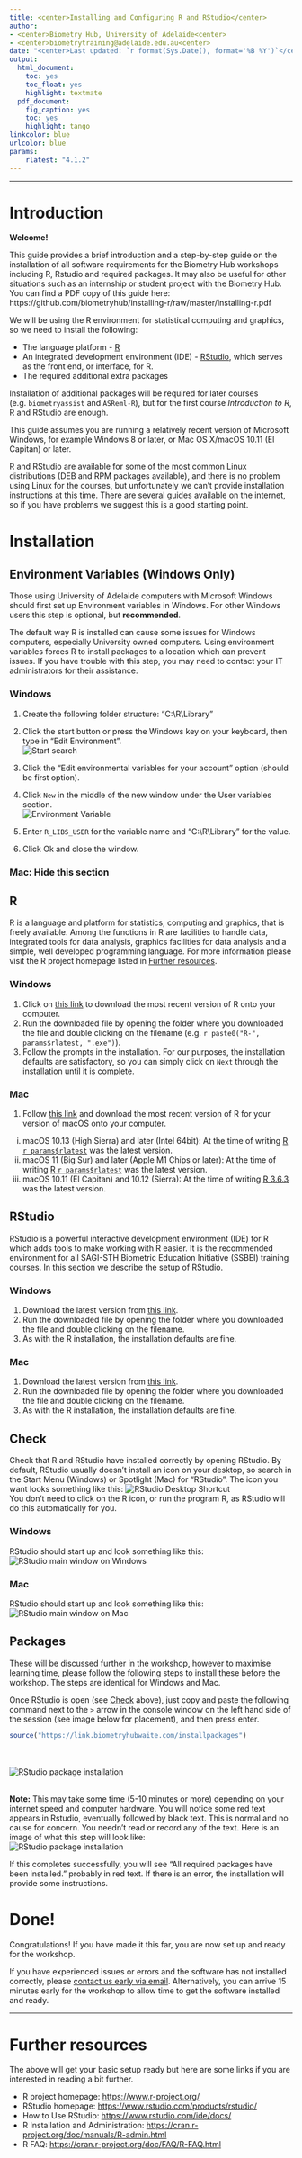 ```yaml
---
title: <center>Installing and Configuring R and RStudio</center>
author: 
- <center>Biometry Hub, University of Adelaide<center>
- <center>biometrytraining@adelaide.edu.au<center>
date: "<center>Last updated: `r format(Sys.Date(), format='%B %Y')`</center>"
output:
  html_document:
    toc: yes
    toc_float: yes
    highlight: textmate
  pdf_document:
    fig_caption: yes
    toc: yes
    highlight: tango
linkcolor: blue
urlcolor: blue
params:
    rlatest: "4.1.2"
---
```



---

# Introduction  

**Welcome!**  

This guide provides a brief introduction and a step-by-step guide on the installation of all software requirements for the Biometry Hub workshops including R, Rstudio and required packages. It may also be useful for other situations such as an internship or student project with the Biometry Hub. You can find a PDF copy of this guide here: https://github.com/biometryhub/installing-r/raw/master/installing-r.pdf


We will be using the R environment for statistical computing and graphics, so we need to install the following:  

- The language platform - [R](#R)
- An integrated development environment (IDE) - [RStudio](#RStudio), which serves as the front end, or interface, for R.
- The required additional extra packages

Installation of additional packages will be required for later courses (e.g. `biometryassist` and `ASReml-R`), but for the first course _Introduction to R_, R and RStudio are enough.

This guide assumes you are running a relatively recent version of Microsoft Windows, for example Windows 8 or later, or Mac OS X/macOS 10.11 (El Capitan) or later.

R and RStudio are available for some of the most common Linux distributions (DEB and RPM packages available), and there is no problem using Linux for the courses, but unfortunately we can't provide installation instructions at this time. There are several guides available on the internet, so if you have problems we suggest this is a good starting point.

# Installation
## Environment Variables (Windows Only) {#EVs .tabset}

Those using University of Adelaide computers with Microsoft Windows should first set up Environment variables in Windows. For other Windows users this step is optional, but **recommended**.

The default way R is installed can cause some issues for Windows computers, especially University owned computers. Using environment variables forces R to install packages to a location which can prevent issues. If you have trouble with this step, you may need to contact your IT administrators for their assistance.

### Windows

1. Create the following folder structure: "C:\\R\\Library"
1. Click the start button or press the Windows key on your keyboard, then type in "Edit Environment".  
![Start search](Images/Installing_R/Start_Search.PNG)  

1. Click the "Edit environmental variables for your account" option (should be first option).
1. Click `New` in the middle of the new window under the User variables section.  
![Environment Variable](Images/Installing_R/Environment_Variable.PNG)  

1. Enter `R_LIBS_USER` for the variable name and "C:\\R\\Library" for the value.
1. Click Ok and close the window.

### Mac: Hide this section



## R {#R .tabset .tabset-fade}

R is a language and platform for statistics, computing and graphics, that is freely available. Among the functions in R are facilities to handle data, integrated tools for data analysis, graphics facilities for data analysis and a simple, well developed programming language. For more information please visit the R project homepage listed in [Further resources](#Further).  

### Windows

1. Click on [this link](https://cran.rstudio.com/bin/windows/base/release.htm) to download the most recent version of R onto your computer.
2. Run the downloaded file by opening the folder where you downloaded the file and double clicking on the filename (e.g. `r paste0("R-", params$rlatest, ".exe")`).
3. Follow the prompts in the installation. For our purposes, the installation defaults are satisfactory, so you can simply click on `Next` through the installation until it is complete. 


### Mac

1. Follow [this link](https://cran.rstudio.com/bin/macosx/) and download the most recent version of R for your version of macOS onto your computer.  
i) macOS 10.13 (High Sierra) and later (Intel 64bit): At the time of writing [R `r params$rlatest`](`r paste0("https://cran.r-project.org/bin/macosx/R-", params$rlatest, ".pkg")`) was the latest version.
i) macOS 11 (Big Sur) and later (Apple M1 Chips or later): At the time of writing [R `r params$rlatest`](`r paste0("https://cran.r-project.org/bin/macosx/big-sur-arm64/base/R-", params$rlatest, "-arm64.pkg")`) was the latest version.
i) macOS 10.11 (El Capitan) and 10.12 (Sierra): At the time of writing [R 3.6.3](https://cloud.r-project.org/bin/macosx/R-3.6.3.nn.pkg) was the latest version.


## RStudio {#RStudio .tabset .tabset-fade}

RStudio is a powerful interactive development environment (IDE) for R which adds tools to make working with R easier. It is the recommended environment for all SAGI-STH Biometric Education Initiative (SSBEI) training courses. In this section we describe the setup of RStudio.   

### Windows  

1. Download the latest version from [this link](https://www.rstudio.com/products/rstudio/download/#download).
2. Run the downloaded file by opening the folder where you downloaded the file and double clicking on the filename. 
3. As with the R installation, the installation defaults are fine.

### Mac  

1. Download the latest version from [this link](http://rstudio.org/download/latest/stable/desktop/mac/RStudio-latest.dmg).
2. Run the downloaded file by opening the folder where you downloaded the file and double clicking on the filename. 
3. As with the R installation, the installation defaults are fine.


## Check {#Check .tabset .tabset-fade}

Check that R and RStudio have installed correctly by opening RStudio. By default, RStudio usually doesn't install an icon on your desktop, so search in the Start Menu (Windows) or Spotlight (Mac) for "RStudio". The icon you want looks something like this: ![RStudio Desktop Shortcut](Images/Installing_R/Desktop_Shortcut.PNG)   
You don't need to click on the R icon, or run the program R, as RStudio will do this automatically for you.   

### Windows

RStudio should start up and look something like this:  
![RStudio main window on Windows](Images/Installing_R/R_Studio_blank.png)

### Mac

RStudio should start up and look something like this:  
![RStudio main window on Mac](Images/Installing_R/R_Studio_blank_Mac.png)


## Packages

These will be discussed further in the workshop, however to maximise learning time, please follow the following steps to install these before the workshop. The steps are identical for Windows and Mac.  

Once RStudio is open (see [Check](#Check) above), just copy and paste the following command next to the `>` arrow in the console window on the left hand side of the session (see image below for placement), and then press enter.  

```r
source("https://link.biometryhubwaite.com/installpackages")
```

<br>  
![RStudio package installation](Images/Installing_R/R_studio_installing_packages.png) 

<br>
**Note:** This may take some time (5-10 minutes or more) depending on your internet speed and computer hardware. You will notice some red text appears in Rstudio, eventually followed by black text. This is normal and no cause for concern. You needn't read or record any of the text. Here is an image of what this step will look like:  
![RStudio package installation](Images/Installing_R/R_studio_packages.png)  

If this completes successfully, you will see "All required packages have been installed." probably in red text. If there is an error, the installation will provide some instructions.



# Done!  

Congratulations! If you have made it this far, you are now set up and ready for the workshop.  

If you have experienced issues or errors and the software has not installed correctly, please [contact us early via email](mailto:biometrytraining@adelaide.edu.au). Alternatively, you can arrive 15 minutes early for the workshop to allow time to get the software installed and ready.

---


# Further resources {#Further}

The above will get your basic setup ready but here are some links if you are interested in reading a bit further.

- R project homepage: <https://www.r-project.org/>
- RStudio homepage: <https://www.rstudio.com/products/rstudio/>
- How to Use RStudio: <https://www.rstudio.com/ide/docs/>
- R Installation and Administration: <https://cran.r-project.org/doc/manuals/R-admin.html>
- R FAQ: <https://cran.r-project.org/doc/FAQ/R-FAQ.html>

